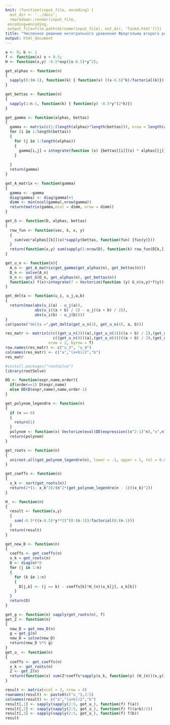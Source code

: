 ```yaml
---
knit: (function(input_file, encoding) {
  out_dir <- '../docs';
  rmarkdown::render(input_file,
 encoding=encoding,
 output_file=file.path(dirname(input_file), out_dir, 'Task4.html'))})
title: "Численное решение интегрального уравнения Фредгольма второго рода"
output: html_document
---
```


```r
a <- 0; b <- 1
f <- function(x) x + 0.5;
H <- function(x,y) -0.5*exp((x-0.5)*y^2);
```

```r
get_alphas <- function(n) 
{
  sapply(0:(n-1), function(k) { function(x) ((x-0.5)^k)/factorial(k)})
}

get_bettas <- function(n) 
{
  sapply(1:n-1, function(k) { function(y) -0.5*y^(2*k)})
}

get_gamma <- function(alphas, bettas) 
{
  gamma <- matrix(c(1:(length(alphas)*length(bettas))), nrow = length(alphas))
  for (i in 1:length(bettas)) 
  {
    for (j in 1:length(alphas)) 
    {
      gamma[i,j] = integrate(function (x) {bettas[[i]](x) * alphas[[j]](x)}, lower = a, upper = b)$value
    }
    
  }
  return(gamma)
}
```


```r
get_A_matrix <- function(gamma)
{
  gamma <- -gamma
  diag(gamma) <- diag(gamma)+1
  dimm <- min(ncol(gamma),nrow(gamma))
  return(matrix(gamma,ncol = dimm, nrow = dimm))
}
```

```r
get_G <- function(D, alphas, bettas) 
{
  row_fun <- function(vec, k, x, y) 
  {
    sum(vec*alphas[[k]](x)*sapply(bettas, function(fun) {fun(y)}))
  }
  return(function(x,y) sum(sapply(1:nrow(D), function(k) row_fun(D[k,], k, x, y))))
}
```

```r
get_u_n <- function(n){
  A_n <- get_A_matrix(get_gamma(get_alphas(n), get_bettas(n)))
  D_n <- solve(A_n)
  G_n <- get_G(D_n, get_alphas(n), get_bettas(n))
  function(x) f(x)+integrate(f = Vectorize(function (y) G_n(x,y)*f(y)), lower = a, upper = b)$value
}
```

```r
get_delta <- function(u_i, u_j,a,b)
{
  return(max(abs(u_i(a) - u_j(a)),
             abs(u_i((a + b) / 2) - u_j((a + b) / 2)),
             abs(u_i(b) - u_j(b))))
}
cat(paste("delta =",get_delta(get_u_n(3), get_u_n(4), a, b)))
```

```r
res_matr <- matrix(c(c((get_u_n(3))(a),(get_u_n(3))((a + b) / 2),(get_u_n(3))(b)),
                     c((get_u_n(4))(a),(get_u_n(4))((a + b) / 2),(get_u_n(4))(b))),
                   nrow = 2, byrow = T)
row.names(res_matr) <- c("u_3", "u_4")
colnames(res_matr) <- c("a","(a+b)/2","b")
res_matr
```

```r
#install.packages("rootSolve")
library(rootSolve)
```

```r
DD <- function(expr,name,order){
  if(order==1) D(expr,name)
  else DD(D(expr,name),name,order-1)
}

get_polynom_legendre <- function(n)
{
  if (n == 0)
  {
    return(1)
  }
  polynom <- function(x) Vectorize(eval(DD(expression((x^2-1)^n),"x",n)))/(2^n*n)
  return(polynom)  
}
```

```r
get_roots <- function(n)
{
  uniroot.all(get_polynom_legendre(n), lower = -1, upper = 1, tol = 0.00000001)
}
```

```r
get_coeffs <- function(n) 
{
  x_k <- sort(get_roots(n))
  return(2*(1- x_k^2)/(n^2*(get_polynom_legendre(n - 1))(x_k)^2)) 
}
```

```r
H_ <- function(n)
{
  result <- function(x,y) 
  {
    sum(-0.5*((x-0.5)*y**2)^(0:(n-1))/factorial(0:(n-1)))
  }
  return(result)
}
```

```r
get_new_D <- function(n) 
{
  coeffs <- get_coeffs(n)
  x_k = get_roots(n)
  D <- diag(n)*0
  for (j in 1:n)
  {
    for (k in 1:n) 
    {
      D[j,k] <- (j == k) - coeffs[k]*H_(n)(x_k[j], x_k[k])  
    }
  }
  return(D) 
}
```


```r
get_g <- function(n) sapply(get_roots(n), f)
get_Z <- function(n) 
{
  new_D = get_new_D(n)
  g = get_g(n)
  new_D = solve(new_D)
  return(new_D %*% g)
}
get_u_ <- function(n) 
{
  coeffs <- get_coeffs(n)
  x_k <- get_roots(n)
  Z <- get_Z(n)
  return(function(x) sum(Z*coeffs*sapply(x_k, function(y) (H_(n))(x,y)))+f(x))   
}
```

```r
result <- matrix(ncol = 3, nrow = 4)
rownames(result) <- paste0(c("u_"),2:5)
colnames(result) <- c("a","(a+b)/2","b")
result[,1] <- sapply(sapply(2:5, get_u_), function(f) f(a))
result[,2] <- sapply(sapply(2:5, get_u_), function(f) f((a+b)/2))
result[,3] <- sapply(sapply(2:5, get_u_), function(f) f(b))
result
```

